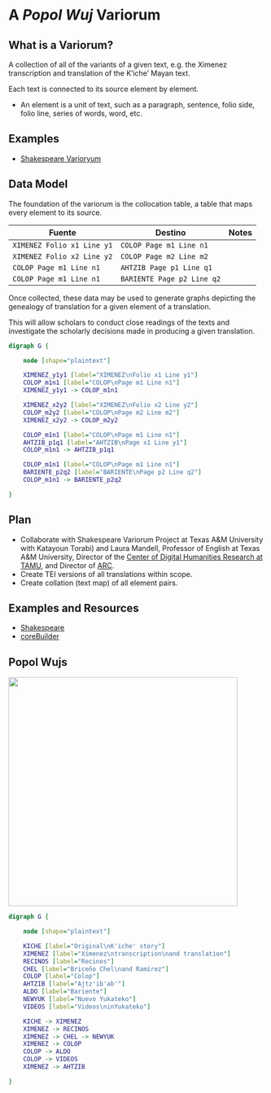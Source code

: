 # A _Popol Wuj_ Variorum

## What is a Variorum?

A collection of all of the variants of a given text, e.g. the Ximenez transcription and translation of the K'iche' Mayan text.

Each text is connected to its source element by element.

- An element is a unit of text, such as a paragraph, sentence, folio side, folio line, series of words, word, etc.

## Examples

- [Shakespeare Varioryum](https://newvariorumshakespeare.org/edition/mnd/)

## Data Model

The foundation of the variorum is the collocation table, a table that maps every element to its source.

| Fuente                     | Destino                  | Notes |
|----------------------------|--------------------------|-------|
| `XIMENEZ Folio x1 Line y1` | `COLOP Page m1 Line n1`  |       |
| `XIMENEZ Folio x2 Line y2` | `COLOP Page m2 Line m2`  |       |
| `COLOP Page m1 Line n1`      | `AHTZIB Page p1 Line q1` |       |
| `COLOP Page m1 Line n1`      | `BARIENTE Page p2 Line q2` |       |

Once collected, these data may be used to generate graphs depicting the genealogy of translation for a given element of a translation.

This will allow scholars to conduct close readings of the texts and investigate the scholarly decisions made in producing a given translation.

```dot

digraph G {

    node [shape="plaintext"]

    XIMENEZ_y1y1 [label="XIMENEZ\nFolio x1 Line y1"]
    COLOP_m1n1 [label="COLOP\nPage m1 Line n1"]
    XIMENEZ_y1y1 -> COLOP_m1n1

    XIMENEZ_x2y2 [label="XIMENEZ\nFolio x2 Line y2"]
    COLOP_m2y2 [label="COLOP\nPage m2 Line m2"]
    XIMENEZ_x2y2 -> COLOP_m2y2

    COLOP_m1n1 [label="COLOP\nPage m1 Line n1"]
    AHTZIB_p1q1 [label="AHTZIB\nPage x1 Line y1"]
    COLOP_m1n1 -> AHTZIB_p1q1

    COLOP_m1n1 [label="COLOP\nPage m1 Line n1"]
    BARIENTE_p2q2 [label="BARIENTE\nPage p2 Line q2"]
    COLOP_m1n1 -> BARIENTE_p2q2

}

```

## Plan

- Collaborate with Shakespeare Variorum Project at Texas A&amp;M University with Katayoun Torabi) and Laura Mandell, Professor of English at Texas A&M University, Director of the [Center of Digital Humanities Research at TAMU](http://codhr.tamu.edu), and Director of [ARC](http://www.ar-c.org).
- Create TEI versions of all translations within scope.
- Create collation (text map) of all element pairs.

## Examples and Resources

-   [Shakespeare](https://newvariorumshakespeare.org/)
-   [coreBuilder](http://raffazizzi.github.io/coreBuilder/)

## Popol Wujs

<a href="../resources/info-arch.png"> <img src="../resources/info-arch.png" height="450"/> </a>

```dot
digraph G {

    node [shape="plaintext"]

    KICHE [label="Original\nK'iche' story"]
    XIMENEZ [label="Xímenez\ntranscription\nand translation"]
    RECINOS [label="Recinos"]
    CHEL [label="Briceño Chel\nand Ramírez"]
    COLOP [label="Colop"]
    AHTZIB [label="Ajtz'ib'ab'"]
    ALDO [label="Bariente"]
    NEWYUK [label="Nuevo Yukateko"]
    VIDEOS [label="Videos\ninYukateko"]

    KICHE -> XIMENEZ
    XIMENEZ -> RECINOS
    XIMENEZ -> CHEL -> NEWYUK
    XIMENEZ -> COLOP
    COLOP -> ALDO
    COLOP -> VIDEOS
    XIMENEZ -> AHTZIB

}
```

